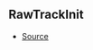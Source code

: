 ## RawTrackInit



- [Source](https://github.com/Androz2091/discord-player/blob/a2c576b/packages/discord-player/src/Structures/VoiceReceiverNode.ts#L16)